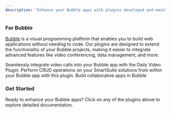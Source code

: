 ```yaml
---
description: "Enhance your Bubble apps with plugins developed and maintained by Lunch Pail Labs."
---
```


### For Bubble

[Bubble](https://bubble.io) is a visual programming platform that enables you to build web applications without needing to code. Our plugins are designed to extend the functionality of your Bubble projects, making it easier to integrate advanced features like video conferencing, data management, and more.

<CardGroup cols={2}>
  <Card
    title="Daily Video Conferencing"
    icon="video"
    href="/bubble/daily/getting-started"
  >
    Seamlessly integrate video calls into your Bubble app with the Daily Video
    Plugin.
  </Card>
  <Card
    title="SmartSuite"
    icon="brain"
    href="/bubble/smartsuite/getting-started"
  >
    Perform CRUD operations on your SmartSuite solutions from within your Bubble
    app with this plugin.
  </Card>
  <Card
    title="Liveblocks"
    icon="gamepad"
    href="/bubble/liveblocks/getting-started"
  >
    Build collaborative apps in Bubble
  </Card>
</CardGroup>

### Get Started

Ready to enhance your Bubble apps? Click on any of the plugins above to explore detailed documentation.
